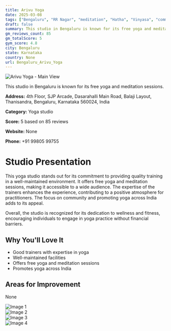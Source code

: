 ```yaml
---
title: Arivu Yoga
date: 2025-03-08
tags: ["Bengaluru", "RR Nagar", "meditation", "Hatha", "Vinyasa", "community-focused", "affordable", "Bengaluru"]  
draft: false
summary: This studio in Bengaluru is known for its free yoga and meditation sessions.
gm_reviews_count: 85
gm_totalScore: 5
gym_score: 4.8
city: Bengaluru
state: Karnataka
country: None
url: Bengaluru_Arivu_Yoga
---
```


<div className="aspect-[16/9] relative my-8">
  <img 
    src="https://lh5.googleusercontent.com/p/AF1QipMLh94Tyj-BTFJMEl19OlKSzUvq1J3gRyAO8S-T=w1920-h1080-k-no"
    alt="Arivu Yoga - Main View"
    className="object-cover absolute inset-0 w-full h-full rounded-lg"
  />
</div>

This studio in Bengaluru is known for its free yoga and meditation sessions.

**Address:** 4th Floor, SJP Arcade, Dasarahalli Main Road, Balaji Layout, Thanisandra, Bengaluru, Karnataka 560024, India

**Category:** Yoga studio

**Score:** 5 based on 85 reviews

**Website:** None

**Phone:** +91 99805 99755

# Studio Presentation

This yoga studio stands out for its commitment to providing quality training in a well-maintained environment. It offers free yoga and meditation sessions, making it accessible to a wide audience. The expertise of the trainers enhances the experience, contributing to a positive atmosphere for practitioners. The focus on community and promoting yoga across India adds to its appeal.

Overall, the studio is recognized for its dedication to wellness and fitness, encouraging individuals to engage in yoga practice without financial barriers.

## Why You'll Love It

- Good trainers with expertise in yoga
- Well-maintained facilities
- Offers free yoga and meditation sessions
- Promotes yoga across India

## Areas for Improvement

None

<div className="grid grid-cols-1 xl:grid-cols-2 gap-4 my-8">
<div className="aspect-[4/3] relative"><img src="https://lh3.googleusercontent.com/p/AF1QipOfhnRhZbLqhWmzgL7ExGbaGXlf1nOsHooh-GZj=w1920-h1080-k-no" alt="Image 1" className="object-cover absolute inset-0 w-full h-full rounded-lg" /></div>
<div className="aspect-[4/3] relative"><img src="https://lh5.googleusercontent.com/p/AF1QipM4hyTBY3f3Y8f38JCism8Aw-R-TNcHD6XA5_vf=w1920-h1080-k-no" alt="Image 2" className="object-cover absolute inset-0 w-full h-full rounded-lg" /></div>
<div className="aspect-[4/3] relative"><img src="https://lh5.googleusercontent.com/p/AF1QipMXfz4mPk51JDHAlFzuzMW8F18hC1nqzaYCIsuP=w1920-h1080-k-no" alt="Image 3" className="object-cover absolute inset-0 w-full h-full rounded-lg" /></div>
<div className="aspect-[4/3] relative"><img src="https://lh5.googleusercontent.com/p/AF1QipPLLroy1yQjaT7lYQ3GDROuqjTCAH68eJ4z_115=w1920-h1080-k-no" alt="Image 4" className="object-cover absolute inset-0 w-full h-full rounded-lg" /></div>
</div>